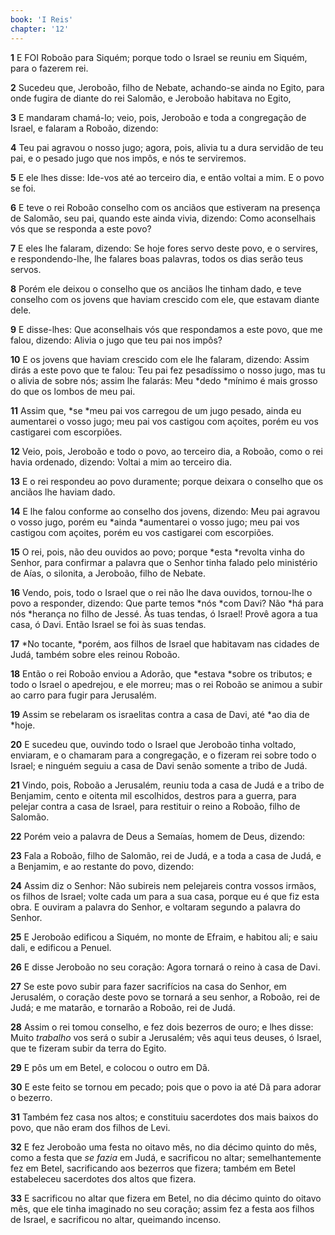 ```yaml
---
book: 'I Reis'
chapter: '12'
---
```


**1** E FOI Roboão para Siquém; porque todo o Israel se reuniu em Siquém, para o fazerem rei.

**2** Sucedeu que, Jeroboão, filho de Nebate, achando-se ainda no Egito, para onde fugira de diante do rei Salomão, e Jeroboão habitava no Egito,

**3** E mandaram chamá-lo; veio, pois, Jeroboão e toda a congregação de Israel, e falaram a Roboão, dizendo:

**4** Teu pai agravou o nosso jugo; agora, pois, alivia tu a dura servidão de teu pai, e o pesado jugo que nos impôs, e nós te serviremos.

**5** E ele lhes disse: Ide-vos até ao terceiro dia, e então voltai a mim. E o povo se foi.

**6** E teve o rei Roboão conselho com os anciãos que estiveram na presença de Salomão, seu pai, quando este ainda vivia, dizendo: Como aconselhais vós que se responda a este povo?

**7** E eles lhe falaram, dizendo: Se hoje fores servo deste povo, e o servires, e respondendo-lhe, lhe falares boas palavras, todos os dias serão teus servos.

**8** Porém ele deixou o conselho que os anciãos lhe tinham dado, e teve conselho com os jovens que haviam crescido com ele, que estavam diante dele.

**9** E disse-lhes: Que aconselhais vós que respondamos a este povo, que me falou, dizendo: Alivia o jugo que teu pai nos impôs?

**10** E os jovens que haviam crescido com ele lhe falaram, dizendo: Assim dirás a este povo que te falou: Teu pai fez pesadíssimo o nosso jugo, mas tu o alivia de sobre nós; assim lhe falarás: Meu *dedo *mínimo é mais grosso do que os lombos de meu pai.

**11** Assim que, *se *meu pai vos carregou de um jugo pesado, ainda eu aumentarei o vosso jugo; meu pai vos castigou com açoites, porém eu vos castigarei com escorpiões.

**12** Veio, pois, Jeroboão e todo o povo, ao terceiro dia, a Roboão, como o rei havia ordenado, dizendo: Voltai a mim ao terceiro dia.

**13** E o rei respondeu ao povo duramente; porque deixara o conselho que os anciãos lhe haviam dado.

**14** E lhe falou conforme ao conselho dos jovens, dizendo: Meu pai agravou o vosso jugo, porém eu *ainda *aumentarei o vosso jugo; meu pai vos castigou com açoites, porém eu vos castigarei com escorpiões.

**15** O rei, pois, não deu ouvidos ao povo; porque *esta *revolta vinha do Senhor, para confirmar a palavra que o Senhor tinha falado pelo ministério de Aías, o silonita, a Jeroboão, filho de Nebate.

**16** Vendo, pois, todo o Israel que o rei não lhe dava ouvidos, tornou-lhe o povo a responder, dizendo: Que parte temos *nós *com Davi? Não *há para nós *herança no filho de Jessé. Às tuas tendas, ó Israel! Provê agora a tua casa, ó Davi. Então Israel se foi às suas tendas.

**17** *No tocante, *porém, aos filhos de Israel que habitavam nas cidades de Judá, também sobre eles reinou Roboão.

**18** Então o rei Roboão enviou a Adorão, que *estava *sobre os tributos; e todo o Israel o apedrejou, e ele morreu; mas o rei Roboão se animou a subir ao carro para fugir para Jerusalém.

**19** Assim se rebelaram os israelitas contra a casa de Davi, até *ao dia de *hoje.

**20** E sucedeu que, ouvindo todo o Israel que Jeroboão tinha voltado, enviaram, e o chamaram para a congregação, e o fizeram rei sobre todo o Israel; e ninguém seguiu a casa de Davi senão somente a tribo de Judá.

**21** Vindo, pois, Roboão a Jerusalém, reuniu toda a casa de Judá e a tribo de Benjamim, cento e oitenta mil escolhidos, destros para a guerra, para pelejar contra a casa de Israel, para restituir o reino a Roboão, filho de Salomão.

**22** Porém veio a palavra de Deus a Semaías, homem de Deus, dizendo:

**23** Fala a Roboão, filho de Salomão, rei de Judá, e a toda a casa de Judá, e a Benjamim, e ao restante do povo, dizendo:

**24** Assim diz o Senhor: Não subireis nem pelejareis contra vossos irmãos, os filhos de Israel; volte cada um para a sua casa, porque eu é que fiz esta obra. E ouviram a palavra do Senhor, e voltaram segundo a palavra do Senhor.

**25** E Jeroboão edificou a Siquém, no monte de Efraim, e habitou ali; e saiu dali, e edificou a Penuel.

**26** E disse Jeroboão no seu coração: Agora tornará o reino à casa de Davi.

**27** Se este povo subir para fazer sacrifícios na casa do Senhor, em Jerusalém, o coração deste povo se tornará a seu senhor, a Roboão, rei de Judá; e me matarão, e tornarão a Roboão, rei de Judá.

**28** Assim o rei tomou conselho, e fez dois bezerros de ouro; e lhes disse: Muito _trabalho_ vos será o subir a Jerusalém; vês aqui teus deuses, ó Israel, que te fizeram subir da terra do Egito.

**29** E pôs um em Betel, e colocou o outro em Dã.

**30** E este feito se tornou em pecado; pois que o povo ia até Dã para adorar o bezerro.

**31** Também fez casa nos altos; e constituiu sacerdotes dos mais baixos do povo, que não eram dos filhos de Levi.

**32** E fez Jeroboão uma festa no oitavo mês, no dia décimo quinto do mês, como a festa que _se fazia_ em Judá, e sacrificou no altar; semelhantemente fez em Betel, sacrificando aos bezerros que fizera; também em Betel estabeleceu sacerdotes dos altos que fizera.

**33** E sacrificou no altar que fizera em Betel, no dia décimo quinto do oitavo mês, que ele tinha imaginado no seu coração; assim fez a festa aos filhos de Israel, e sacrificou no altar, queimando incenso.
